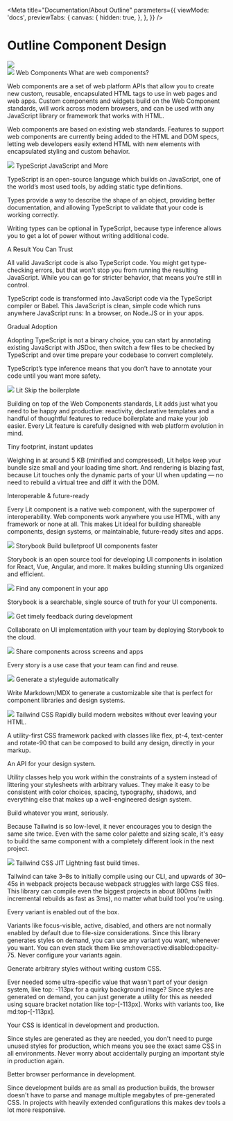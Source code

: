 
<Meta
  title="Documentation/About Outline"
  parameters={{
    viewMode: 'docs',
    previewTabs: {
      canvas: {
        hidden: true,
      },
    },
  }}
/>

# Outline Component Design

<outline-grid gap-size="none" full-bleed>
  <outline-column col-span-default="12">
    <div class="w-full">
      <img src={outlineBanner} />
    </div>
  </outline-column>
</outline-grid>
<div class="text-xl pt-12 md:pt-24">
  <div class="w-full pb-10 md:pb-24">
    <outline-grid gap-size="small" full-bleed="true">
      <outline-column
        col-span-default="12"
        col-span-md="2"
        content-align="top"
        row-span="3"
        class="text-center pb-10 md:pb-0"
      >
        <outline-link
          linkhref="https://www.webcomponents.org/"
          linktarget="_blank"
        >
          <img src={webComponentsLogo} class="w-40 mx-auto my-0" />
        </outline-link>
      </outline-column>
      <outline-column
        col-span-default="12"
        col-span-md="10"
        class="text-left px-10"
      >
        <outline-heading
          level="h2"
          level-size="4xl"
          level-style="light"
          class="border-b border-demo-lightGray pb-4 mb-4"
        >
          Web Components
        </outline-heading>
        <outline-heading level="h3" level-size="2xl">
          What are web components?
        </outline-heading>
        <p>
          Web components are a set of web platform APIs that allow you to create
          new custom, reusable, encapsulated HTML tags to use in web pages and
          web apps. Custom components and widgets build on the Web Component
          standards, will work across modern browsers, and can be used with any
          JavaScript library or framework that works with HTML.
        </p>
        <p>
          Web components are based on existing web standards. Features to
          support web components are currently being added to the HTML and DOM
          specs, letting web developers easily extend HTML with new elements
          with encapsulated styling and custom behavior.
        </p>
      </outline-column>
    </outline-grid>
  </div>
  <div class="pb-10 md:pb-24">
    <outline-grid gap-size="small" >
      <outline-column
        col-span-default="12"
        col-span-md="2"
        content-align="top"
        row-span="3"
        class="text-center pb-10 md:pb-0"
      >
        <outline-link
          linkhref="https://www.typescriptlang.org/"
          linktarget="_blank"
        >
          <img src={typescriptLogo} class="w-32 mx-auto my-0" />
        </outline-link>
      </outline-column>
      <outline-column
        col-span-default="12"
        col-span-md="10"
        class="text-left px-10"
      >
        <outline-heading
          level="h2"
          level-size="4xl"
          level-style="light"
          class="border-b border-demo-lightGray pb-4 mb-4"
        >
          TypeScript
        </outline-heading>
        <outline-heading level="h3" level-size="2xl">
          JavaScript and More
        </outline-heading>
        <p>
          TypeScript is an open-source language which builds on JavaScript, one
          of the world’s most used tools, by adding static type definitions.
        </p>
        <p>
          Types provide a way to describe the shape of an object, providing
          better documentation, and allowing TypeScript to validate that your
          code is working correctly.
        </p>
        <p>
          Writing types can be optional in TypeScript, because type inference
          allows you to get a lot of power without writing additional code.
        </p>
        <outline-heading level="h3" level-size="2xl">
          A Result You Can Trust
        </outline-heading>
        <p>
          All valid JavaScript code is also TypeScript code. You might get
          type-checking errors, but that won't stop you from running the
          resulting JavaScript. While you can go for stricter behavior, that
          means you're still in control.
        </p>
        <p>
          TypeScript code is transformed into JavaScript code via the TypeScript
          compiler or Babel. This JavaScript is clean, simple code which runs
          anywhere JavaScript runs: In a browser, on Node.JS or in your apps.
        </p>
        <outline-heading level="h3" level-size="2xl">
          Gradual Adoption
        </outline-heading>
        <p>
          Adopting TypeScript is not a binary choice, you can start by
          annotating existing JavaScript with JSDoc, then switch a few files to
          be checked by TypeScript and over time prepare your codebase to
          convert completely.
        </p>
        <p>
          TypeScript’s type inference means that you don’t have to annotate your
          code until you want more safety.
        </p>
      </outline-column>
    </outline-grid>
  </div>
  <div class="pb-10 md:pb-24">
    <outline-grid gap-size="small" >
      <outline-column
        col-span-default="12"
        col-span-md="2"
        content-align="top"
        row-span="3"
        class="text-center pb-10 md:pb-0"
      >
        <outline-link linkhref="https://lit.dev/" linktarget="_blank">
          <img src={litLogo} class="w-32 mx-auto my-0" />
        </outline-link>
      </outline-column>
      <outline-column
        col-span-default="12"
        col-span-md="10"
        class="text-left px-10"
      >
        <outline-heading
          level="h2"
          level-size="4xl"
          level-style="light"
          class="border-b border-demo-lightGray pb-4 mb-4"
        >
          Lit
        </outline-heading>
        <outline-heading level="h2" level-size="2xl">
          Skip the boilerplate
        </outline-heading>
        <p>
          Building on top of the Web Components standards, Lit adds just what
          you need to be happy and productive: reactivity, declarative templates
          and a handful of thoughtful features to reduce boilerplate and make
          your job easier. Every Lit feature is carefully designed with web
          platform evolution in mind.
        </p>
        <outline-heading level="h2" level-size="2xl">
          Tiny footprint, instant updates
        </outline-heading>
        <p>
          Weighing in at around 5 KB (minified and compressed), Lit helps keep
          your bundle size small and your loading time short. And rendering is
          blazing fast, because Lit touches only the dynamic parts of your UI
          when updating — no need to rebuild a virtual tree and diff it with the
          DOM.
        </p>
        <outline-heading level="h2" level-size="2xl">
          Interoperable & future-ready
        </outline-heading>
        <p>
          Every Lit component is a native web component, with the superpower of
          interoperability. Web components work anywhere you use HTML, with any
          framework or none at all. This makes Lit ideal for building shareable
          components, design systems, or maintainable, future-ready sites and
          apps.
        </p>
      </outline-column>
    </outline-grid>
  </div>
  <div class="pb-10 md:pb-24">
    <outline-grid gap-size="small" >
      <outline-column
        col-span-default="12"
        col-span-md="2"
        content-align="top"
        row-span="3"
        class="text-center pb-10 md:pb-0"
      >
        <outline-link linkhref="https://storybook.js.org/" linktarget="_blank">
          <img src={storybookLogo} class="w-40 mx-auto my-0" />
        </outline-link>
      </outline-column>
      <outline-column
        col-span-default="12"
        col-span-md="10"
        class="text-left px-10"
      >
        <outline-heading
          level="h2"
          level-size="4xl"
          level-style="light"
          class="border-b border-demo-lightGray pb-4 mb-4"
        >
          Storybook
        </outline-heading>
        <outline-heading level="h3" level-size="2xl">
          Build bulletproof UI components faster
        </outline-heading>
        <p>
          Storybook is an open source tool for developing UI components in
          isolation for React, Vue, Angular, and more. It makes building
          stunning UIs organized and efficient.
        </p>
      </outline-column>
      <outline-column
        col-span-default="12"
        col-span-md="5"
        class="p-4 px-10 border-demo-lightGray md:border-r md:border-b text-left md:mt-10"
      >
        <img src={storybookSearch} class="w-2/3" />
        <outline-heading level="h3" level-size="2xl">
          Find any component in your app
        </outline-heading>
        <p>
          Storybook is a searchable, single source of truth for your UI
          components.
        </p>
      </outline-column>
      <outline-column
        col-span-default="12"
        col-span-md="5"
        class="p-4 px-10 border-demo-lightGray md:border-b text-left md:mt-10"
      >
        <img src={storybookCollaborate} class="w-2/3" />
        <outline-heading level="h3" level-size="2xl">
          Get timely feedback during development
        </outline-heading>
        <p>
          Collaborate on UI implementation with your team by deploying Storybook
          to the cloud.
        </p>
      </outline-column>
      <outline-column
        col-span-default="12"
        col-span-md="5"
        class="p-4 px-10 border-demo-lightGray md:border-r text-left"
      >
        <img src={storybookReuse} class="w-2/3" />
        <outline-heading level="h3" level-size="2xl">
          Share components across screens and apps
        </outline-heading>
        <p>Every story is a use case that your team can find and reuse.</p>
      </outline-column>
      <outline-column
        col-span-default="12"
        col-span-md="5"
        class="p-4 px-10 text-left"
      >
        <img src={storybookDocument} class="w-2/3" />
        <outline-heading level="h3" level-size="2xl">
          Generate a styleguide automatically
        </outline-heading>
        <p>
          Write Markdown/MDX to generate a customizable site that is perfect for
          component libraries and design systems.
        </p>
      </outline-column>
    </outline-grid>
  </div>
  <div class="w-full pb-10 md:pb-24">
    <outline-grid gap-size="small" >
      <outline-column
        col-span-default="12"
        col-span-md="2"
        content-align="top"
        row-span="3"
        class="text-center pb-10 md:pb-0"
      >
        <outline-link linkhref="https://tailwindcss.com/" linktarget="_blank">
          <img src={tailwindLogo} class="w-40 mx-auto my-0" />
        </outline-link>
      </outline-column>
      <outline-column
        col-span-default="12"
        col-span-md="10"
        class="text-left px-10"
      >
        <outline-heading
          level="h2"
          level-size="4xl"
          level-style="light"
          class="border-b border-demo-lightGray pb-4 mb-4"
        >
          Tailwind CSS
        </outline-heading>
        <outline-heading level="h2" level-size="2xl">
          Rapidly build modern websites without ever leaving your HTML.
        </outline-heading>
        <p>
          A utility-first CSS framework packed with classes like flex, pt-4,
          text-center and rotate-90 that can be composed to build any design,
          directly in your markup.
        </p>
        <outline-heading level="h2" level-size="2xl">
          An API for your design system.
        </outline-heading>
        <p>
          Utility classes help you work within the constraints of a system
          instead of littering your stylesheets with arbitrary values. They make
          it easy to be consistent with color choices, spacing, typography,
          shadows, and everything else that makes up a well-engineered design
          system.
        </p>
        <outline-heading level="h2" level-size="2xl">
          Build whatever you want, seriously.
        </outline-heading>
        <p>
          Because Tailwind is so low-level, it never encourages you to design
          the same site twice. Even with the same color palette and sizing
          scale, it's easy to build the same component with a completely
          different look in the next project.
        </p>
      </outline-column>
    </outline-grid>
  </div>
  <div class="w-full pb-10 md:pb-24">
    <outline-grid gap-size="small" >
      <outline-column
        col-span-default="12"
        col-span-md="2"
        content-align="top"
        row-span="3"
        class="text-center pb-10 md:pb-0"
      >
        <outline-link linkhref="https://tailwindcss.com/" linktarget="_blank">
          <img src={tailwindLogo} class="w-40 mx-auto my-0" />
        </outline-link>
      </outline-column>
      <outline-column
        col-span-default="12"
        col-span-md="10"
        class="text-left px-10"
      >
        <outline-heading
          level="h2"
          level-size="4xl"
          level-style="light"
          class="border-b border-demo-lightGray pb-4 mb-4"
        >
          Tailwind CSS JIT
        </outline-heading>
        <outline-heading level="h2" level-size="2xl">
          Lightning fast build times.
        </outline-heading>
        <p>
          Tailwind can take 3–8s to initially compile using our CLI, and upwards
          of 30–45s in webpack projects because webpack struggles with large CSS
          files. This library can compile even the biggest projects in about
          800ms (with incremental rebuilds as fast as 3ms), no matter what build
          tool you're using.
        </p>
        <outline-heading level="h2" level-size="2xl">
          Every variant is enabled out of the box.
        </outline-heading>
        <p>
          Variants like focus-visible, active, disabled, and others are not
          normally enabled by default due to file-size considerations. Since
          this library generates styles on demand, you can use any variant you
          want, whenever you want. You can even stack them like
          sm:hover:active:disabled:opacity-75. Never configure your variants
          again.
        </p>
        <outline-heading level="h2" level-size="2xl">
          Generate arbitrary styles without writing custom CSS.
        </outline-heading>
        <p>
          Ever needed some ultra-specific value that wasn't part of your design
          system, like top: -113px for a quirky background image? Since styles
          are generated on demand, you can just generate a utility for this as
          needed using square bracket notation like top-[-113px]. Works with
          variants too, like md:top-[-113px].
        </p>
        <outline-heading level="h2" level-size="2xl">
          Your CSS is identical in development and production.
        </outline-heading>
        <p>
          Since styles are generated as they are needed, you don't need to purge
          unused styles for production, which means you see the exact same CSS
          in all environments. Never worry about accidentally purging an
          important style in production again.
        </p>
        <outline-heading level="h2" level-size="2xl">
          Better browser performance in development.
        </outline-heading>
        <p>
          Since development builds are as small as production builds, the
          browser doesn't have to parse and manage multiple megabytes of
          pre-generated CSS. In projects with heavily extended configurations
          this makes dev tools a lot more responsive.
        </p>
      </outline-column>
    </outline-grid>
  </div>
</div>
